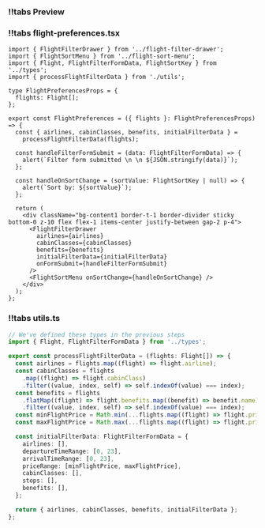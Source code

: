 
<CodeWithTabs sectionName="flight-preferences">

### !!tabs Preview

<FlightPreferencesPreview/>

### !!tabs flight-preferences.tsx
```tsx
import { FlightFilterDrawer } from '../flight-filter-drawer';
import { FlightSortMenu } from '../flight-sort-menu';
import { Flight, FlightFilterFormData, FlightSortKey } from '../types';
import { processFlightFilterData } from './utils';

type FlightPreferencesProps = {
  flights: Flight[];
};

export const FlightPreferences = ({ flights }: FlightPreferencesProps) => {
  const { airlines, cabinClasses, benefits, initialFilterData } =
    processFlightFilterData(flights);

  const handleFilterFormSubmit = (data: FlightFilterFormData) => {
    alert(`Filter form submitted \n \n ${JSON.stringify(data)}`);
  };

  const handleOnSortChange = (sortValue: FlightSortKey | null) => {
    alert(`Sort by: ${sortValue}`);
  };

  return (
    <div className="bg-content1 border-t-1 border-divider sticky bottom-0 z-10 flex flex-1 items-center justify-between gap-2 p-4">
      <FlightFilterDrawer
        airlines={airlines}
        cabinClasses={cabinClasses}
        benefits={benefits}
        initialFilterData={initialFilterData}
        onFormSubmit={handleFilterFormSubmit}
      />
      <FlightSortMenu onSortChange={handleOnSortChange} />
    </div>
  );
};

```

### !!tabs utils.ts
```ts
// We've defined these types in the previous steps
import { Flight, FlightFilterFormData } from '../types';

export const processFlightFilterData = (flights: Flight[]) => {
  const airlines = flights.map((flight) => flight.airline);
  const cabinClasses = flights
    .map((flight) => flight.cabinClass)
    .filter((value, index, self) => self.indexOf(value) === index);
  const benefits = flights
    .flatMap((flight) => flight.benefits.map((benefit) => benefit.name))
    .filter((value, index, self) => self.indexOf(value) === index);
  const minFlightPrice = Math.min(...flights.map((flight) => flight.price));
  const maxFlightPrice = Math.max(...flights.map((flight) => flight.price));

  const initialFilterData: FlightFilterFormData = {
    airlines: [],
    departureTimeRange: [0, 23],
    arrivalTimeRange: [0, 23],
    priceRange: [minFlightPrice, maxFlightPrice],
    cabinClasses: [],
    stops: [],
    benefits: [],
  };

  return { airlines, cabinClasses, benefits, initialFilterData };
};

```

</CodeWithTabs>
